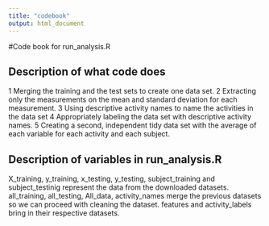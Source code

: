 ```yaml
---
title: "codebook"
output: html_document
---
```


#Code book for run_analysis.R

## Description of what code does

1 Merging the training and the test sets to create one data set.
2 Extracting only the measurements on the mean and standard deviation for each measurement.
3 Using descriptive activity names to name the activities in the data set
4 Appropriately labeling the data set with descriptive activity names.
5 Creating a second, independent tidy data set with the average of each variable for each activity and each subject.

## Description of variables in run_analysis.R


X_training, y_training, x_testing, y_testing, subject_training and subject_testinig represent the data from the downloaded datasets.
all_training, all_testing, All_data, activity_names merge the previous datasets so we can proceed with cleaning the dataset.
features and activity_labels bring in their respective datasets. 


